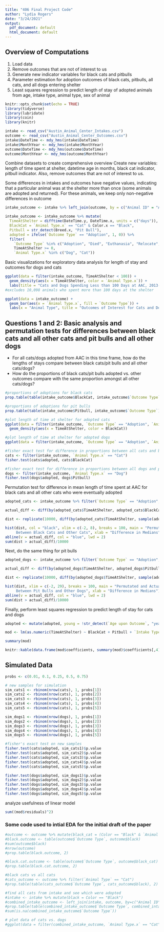 ---
title: "406 Final Project Code"
author: "Lydia Rogers"
date: "3/24/2021"
output:
  pdf_document: default
  html_document: default
---

## Overview of Computations

1. Load data
2. Remove outcomes that are not of interest to us
3. Generate new indicator variables for black cats and pitbulls
4. Parameter estimation for adoption outcomes of black cats, pitbulls, all cats, and all dogs entering shelter
5. Least squares regression to predict length of stay of adopted animals from age, intake type, animal type, sex of animal

```{r setup, include=FALSE}
knitr::opts_chunk$set(echo = TRUE)
library(tidyverse)
library(lubridate)
library(coin)
library(knitr)
```

```{r}
intake <- read_csv("Austin_Animal_Center_Intakes.csv")
outcome <- read_csv("Austin_Animal_Center_Outcomes.csv")
intake$DateTime <- mdy_hms(intake$DateTime)
intake$MonthYear <- mdy_hms(intake$MonthYear)
outcome$DateTime <- mdy_hms(outcome$DateTime)
outcome$MonthYear <- mdy_hms(outcome$MonthYear)
```

Combine datasets to create comprehensive overview
Create new variables: length of time spent at shelter, datetime age in months, black cat indicator, pitbull indicator. Also, remove outcomes that are not of interest to us.

Some differences in intakes and outcomes have negative values, indicating that a particular animal was at the shelter more than once (some animals are adopted and returned). For these animals, we keep only non-negative differences in outcome
```{r}
intake_outcome <- intake %>% left_join(outcome, by = c("Animal ID" = "Animal ID"))

intake_outcome <- intake_outcome %>% mutate(
  TimeAtShelter = difftime(DateTime.y, DateTime.x, units = c("days")), 
  BlackCat = `Animal Type.x` == "Cat" & Color.x == "Black", 
  Pitbull = str_detect(Breed.x, "Pit Bull"), 
  adopted = ifelse(`Outcome Type` == "Adoption", 1, 0)) %>% 
  filter(
    `Outcome Type` %in% c("Adoption", "Died", "Euthanasia", "Relocate", "Transfer", NA), 
    TimeAtShelter >= 0, 
    `Animal Type.x` %in% c("Dog", "Cat"))
```

Basic visualizations for exploratory data analysis for length of stay and outcomes for dogs and cats
```{r}
ggplot(data = filter(intake_outcome, TimeAtShelter < 100)) + 
  geom_density(aes(x = TimeAtShelter, color = `Animal Type.x`)) + 
  labs(title = "Cats and Dogs Spending Less than 100 Days at AAC, 2013-2021") 
#excludes 10,098 animals who spent more than 100 days at the shelter

ggplot(data = intake_outcome) + 
  geom_bar(aes(x = `Animal Type.x`, fill = `Outcome Type`)) + 
  labs(x = "Animal Type", title = "Outcomes of Interest for Cats and Dogs at AAC, 2013-2021")
```

## Questions 1 and 2: Basic analysis and permutation tests for differences between black cats and all other cats and pit bulls and all other dogs

* For all cats/dogs adopted from AAC in this time frame, how do the lengths of stays compare between black cats/pit bulls and all other cats/dogs?
* How do the proportions of black cats/pit bulls adopted vs. other outcomes compare with the same proportion amongst all other cats/dogs?

```{r}
#proportions of adoptions for black cats
prop.table(table(intake_outcome$BlackCat, intake_outcome$`Outcome Type`), 1)

#proportions of adoptions for pit bulls
prop.table(table(intake_outcome$Pitbull, intake_outcome$`Outcome Type`), 1)

#plot length of time at shelter for adopted cats
ggplot(data = filter(intake_outcome, `Outcome Type` == "Adoption", `Animal Type.x` == "Cat", TimeAtShelter < 100)) + 
  geom_density(aes(x = TimeAtShelter, color = BlackCat))

#plot length of time at shelter for adopted dogs
ggplot(data = filter(intake_outcome, `Outcome Type` == "Adoption", `Animal Type.x` == "Dog", TimeAtShelter < 100)) + geom_density(aes(x = TimeAtShelter, color = Pitbull))

#fisher exact test for difference in proportions between all cats and balck cats
cats <- filter(intake_outcome, `Animal Type.x` == "Cat")
fisher.test(cats$adopted, cats$BlackCat)

#fisher exact test for difference in proportions between all dogs and pit bulls
dogs <- filter(intake_outcome, `Animal Type.x` == "Dog")
fisher.test(dogs$adopted, dogs$Pitbull)
```

Permutation test for difference in mean length of time spent at AAC for black cats and all other cats who were eventually adopted
```{r}
adopted_cats <- intake_outcome %>% filter(`Outcome Type` == "Adoption", `Animal Type.x` == "Cat")

actual_diff <- diff(by(adopted_cats$TimeAtShelter, adopted_cats$BlackCat, median))

dist <- replicate(10000, diff(by(adopted_cats$TimeAtShelter, sample(adopted_cats$BlackCat, length(adopted_cats$BlackCat), FALSE), median)))

hist(dist, col = "black", xlim = c(-2, 8), breaks = 100, main = "Permutated and Actual Differences in Medians 
     Between Black Cats and Other Cats", xlab = "Difference in Medians")
abline(v = actual_diff, col = "blue", lwd = 2)
sum(dist > actual_diff)/10000
```

Next, do the same thing for pit bulls
```{r}
adopted_dogs <- intake_outcome %>% filter(`Outcome Type` == "Adoption", `Animal Type.x` == "Dog")

actual_diff <- diff(by(adopted_dogs$TimeAtShelter, adopted_dogs$Pitbull, median))

dist <- replicate(10000, diff(by(adopted_dogs$TimeAtShelter, sample(adopted_dogs$Pitbull, length(adopted_dogs$Pitbull), FALSE), median)))

hist(dist, xlim = c(-2, 29), breaks = 100, main = "Permutated and Actual Differences in Medians 
     Between Pit Bulls and Other Dogs", xlab = "Difference in Medians")
abline(v = actual_diff, col = "blue", lwd = 2)
sum(dist > actual_diff)/10000

```

Finally, perform least squares regression to predict length of stay for cats and dogs
```{r}
adopted <- mutate(adopted, young = !str_detect(`Age upon Outcome`, "year"))

mod <- lm(as.numeric(TimeAtShelter) ~ BlackCat + Pitbull + `Intake Type` + young + `Sex upon Outcome` + `Animal Type.y`,data = adopted)

summary(mod)

knitr::kable(data.frame(mod$coefficients, summary(mod)$coefficients[,4]), col.names = c("Coefficient Estimate", "P-value"))
```

## Simulated Data
```{r}
probs <- c(0.01, 0.1, 0.25, 0.5, 0.75)

# new samples for simulation
sim_cats1 <- rbinom(nrow(cats), 1, probs[1])
sim_cats2 <- rbinom(nrow(cats), 1, probs[2])
sim_cats3 <- rbinom(nrow(cats), 1, probs[3])
sim_cats4 <- rbinom(nrow(cats), 1, probs[4])
sim_cats5 <- rbinom(nrow(cats), 1, probs[5])

sim_dogs1 <- rbinom(nrow(dogs), 1, probs[1])
sim_dogs2 <- rbinom(nrow(dogs), 1, probs[2])
sim_dogs3 <- rbinom(nrow(dogs), 1, probs[3])
sim_dogs4 <- rbinom(nrow(dogs), 1, probs[4])
sim_dogs5 <- rbinom(nrow(dogs), 1, probs[5])

#fisher's exact test on new samples
fisher.test(cats$adopted, sim_cats1)$p.value
fisher.test(cats$adopted, sim_cats2)$p.value
fisher.test(cats$adopted, sim_cats3)$p.value
fisher.test(cats$adopted, sim_cats4)$p.value
fisher.test(cats$adopted, sim_cats5)$p.value

fisher.test(dogs$adopted, sim_dogs1)$p.value
fisher.test(dogs$adopted, sim_dogs2)$p.value
fisher.test(dogs$adopted, sim_dogs3)$p.value
fisher.test(dogs$adopted, sim_dogs4)$p.value
fisher.test(dogs$adopted, sim_dogs5)$p.value
```
analyze usefulness of linear model
```{r}
sum((mod$residuals)^2)
```


### Some code used to intial EDA for the initial draft of the paper
```{r}
#outcome <- outcome %>% mutate(black_cat = (Color == "Black" & `Animal Type` == "Cat"), )
#black.outcome <- table(outcome$`Outcome Type`, outcome$black)
#sum(outcome$black)
#nrow(outcome)
#prop.table(black.outcome, 2)

#black.cat.outcome <- table(outcome$`Outcome Type`, outcome$black_cat)
#prop.table(black.cat.outcome, 2)
```

```{r}
#black cats vs all cats
#cats_outcome <- outcome %>% filter(`Animal Type` == "Cat")
#prop.table(table(cats_outcome$`Outcome Type`, cats_outcome$black), 2)
```

```{r}
#find all cats from intake and see which were adopted
#intake <- intake %>% mutate(black = Color == "Black")
#combined_intake_outcome <- left_join(intake, outcome, by=c("Animal ID", "Breed", "Color"))
#prop.table(table(combined_intake_outcome$`Outcome Type`, combined_intake_outcome$black), 2)
#sum(is.na(combined_intake_outcome$`Outcome Type`))


```

```{r}
# plot data of cats vs. dogs
#ggplot(data = filter(combined_intake_outcome, `Animal Type.x` == "Cat" | `Animal Type.x` == "Dog")) + geom_bar(aes(x = `Animal Type.x`, fill = `Outcome Type`))
```